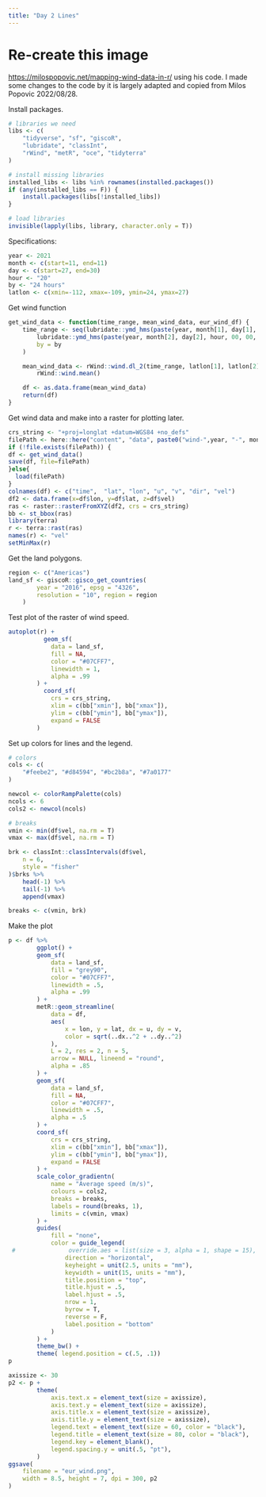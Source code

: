 ```yaml
---
title: "Day 2 Lines"
---
```


# Re-create this image

[https://milospopovic.net/mapping-wind-data-in-r/](https://milospopovic.net/mapping-wind-data-in-r/) using his code. I made some changes to the code by it is largely adapted and copied from Milos Popovic 2022/08/28.

Install packages.
```r
# libraries we need
libs <- c(
    "tidyverse", "sf", "giscoR",
    "lubridate", "classInt",
    "rWind", "metR", "oce", "tidyterra"
)

# install missing libraries
installed_libs <- libs %in% rownames(installed.packages())
if (any(installed_libs == F)) {
    install.packages(libs[!installed_libs])
}

# load libraries
invisible(lapply(libs, library, character.only = T))
```
Specifications:
```r
year <- 2021
month <- c(start=11, end=11)
day <- c(start=27, end=30)
hour <- "20"
by <- "24 hours"
latlon <- c(xmin=-112, xmax=-109, ymin=24, ymax=27)
```

Get wind function
```r
get_wind_data <- function(time_range, mean_wind_data, eur_wind_df) {
    time_range <- seq(lubridate::ymd_hms(paste(year, month[1], day[1], hour, 00, 00, sep = "-")),
        lubridate::ymd_hms(paste(year, month[2], day[2], hour, 00, 00, sep = "-")),
        by = by
    )

    mean_wind_data <- rWind::wind.dl_2(time_range, latlon[1], latlon[2], latlon[3], latlon[4]) %>%
        rWind::wind.mean()

    df <- as.data.frame(mean_wind_data)
    return(df)
}
```

Get wind data and make into a raster for plotting later.
```r
crs_string <- "+proj=longlat +datum=WGS84 +no_defs"
filePath <- here::here("content", "data", paste0("wind-",year, "-", month[1],"-", day[1], ".RData"))
if (!file.exists(filePath)) {
df <- get_wind_data()
save(df, file=filePath)
}else{
  load(filePath)
}
colnames(df) <- c("time",  "lat", "lon", "u", "v", "dir", "vel")
df2 <- data.frame(x=df$lon, y=df$lat, z=df$vel)
ras <- raster::rasterFromXYZ(df2, crs = crs_string)
bb <- st_bbox(ras)
library(terra)
r <- terra::rast(ras)
names(r) <- "vel"
setMinMax(r)
```

Get the land polygons.
```r
region <- c("Americas")
land_sf <- giscoR::gisco_get_countries(
        year = "2016", epsg = "4326",
        resolution = "10", region = region
    )
```

Test plot of the raster of wind speed.
```r
autoplot(r) +
          geom_sf(
            data = land_sf,
            fill = NA,
            color = "#07CFF7",
            linewidth = 1,
            alpha = .99
        ) +
          coord_sf(
            crs = crs_string,
            xlim = c(bb["xmin"], bb["xmax"]),
            ylim = c(bb["ymin"], bb["ymax"]),
            expand = FALSE
        )
```

Set up colors for lines and the legend.
```r
# colors
cols <- c(
    "#feebe2", "#d84594", "#bc2b8a", "#7a0177"
)

newcol <- colorRampPalette(cols)
ncols <- 6
cols2 <- newcol(ncols)

# breaks
vmin <- min(df$vel, na.rm = T)
vmax <- max(df$vel, na.rm = T)

brk <- classInt::classIntervals(df$vel,
    n = 6,
    style = "fisher"
)$brks %>%
    head(-1) %>%
    tail(-1) %>%
    append(vmax)

breaks <- c(vmin, brk)
```

Make the plot
```r
p <- df %>%
        ggplot() +
        geom_sf(
            data = land_sf,
            fill = "grey90",
            color = "#07CFF7",
            linewidth = .5,
            alpha = .99
        ) +
        metR::geom_streamline(
            data = df,
            aes(
                x = lon, y = lat, dx = u, dy = v,
                color = sqrt(..dx..^2 + ..dy..^2)
            ),
            L = 2, res = 2, n = 5,
            arrow = NULL, lineend = "round",
            alpha = .85
        ) +
        geom_sf(
            data = land_sf,
            fill = NA,
            color = "#07CFF7",
            linewidth = .5,
            alpha = .5
        ) +
        coord_sf(
            crs = crs_string,
            xlim = c(bb["xmin"], bb["xmax"]),
            ylim = c(bb["ymin"], bb["ymax"]),
            expand = FALSE
        ) +
        scale_color_gradientn(
            name = "Average speed (m/s)",
            colours = cols2,
            breaks = breaks,
            labels = round(breaks, 1),
            limits = c(vmin, vmax)
        ) +
        guides(
            fill = "none",
            color = guide_legend(
 #               override.aes = list(size = 3, alpha = 1, shape = 15),
                direction = "horizontal",
                keyheight = unit(2.5, units = "mm"),
                keywidth = unit(15, units = "mm"),
                title.position = "top",
                title.hjust = .5,
                label.hjust = .5,
                nrow = 1,
                byrow = T,
                reverse = F,
                label.position = "bottom"
            )
        ) +
        theme_bw() +
        theme( legend.position = c(.5, .1))
p
```

```r
axissize <- 30
p2 <- p +
        theme(
            axis.text.x = element_text(size = axissize),
            axis.text.y = element_text(size = axissize),
            axis.title.x = element_text(size = axissize),
            axis.title.y = element_text(size = axissize),
            legend.text = element_text(size = 60, color = "black"),
            legend.title = element_text(size = 80, color = "black"),
            legend.key = element_blank(),
            legend.spacing.y = unit(.5, "pt"),
        )
ggsave(
    filename = "eur_wind.png",
    width = 8.5, height = 7, dpi = 300, p2
)
```

